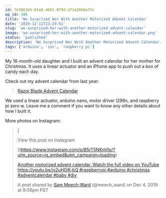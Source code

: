 ```yaml
---
id: 7e3862e5-81e8-4681-879d-df3a26b6ef5c
wp_id: 386
title: 'We Surprised Her With Another Motorized Advent Calendar'
date: '2019-12-11T23:29:51'
slug: 'we-surprised-her-with-another-motorized-advent-calendar'
image: 'we-surprised-her-with-another-motorized-advent-calendar.png'
status: 'published'
description: 'We Surprised Her With Another Motorized Advent Calendar.'
tags: ['arduino', 'ios', 'raspberry pi']
---
```


My 16-month-old daughter and I built an advent calendar for her mother for Christmas. It uses a linear actuator and an iPhone app to push out a box of candy each day.

Check out my advent calendar from last year:

> [Razor Blade Advent Calendar](https://sammeechward.com/razor-blade-advent-calendar/)

We used a linear actuator, arduino nano, motor driver l298n, and raspberry pi zero w. Leave me a comment if you want to know any other details about how I built it.

More photos on Instagram:

> [
> 
> View this post on Instagram
> 
> ](https://www.instagram.com/p/B5rT5NKnVIp/?utm_source=ig_embed&utm_campaign=loading)
> 
> [Another motorized advent calendar. Watch the full video on YouTube https://youtu.be/jx2uH0iK-bQ #raspberrypi #arduino #christmas #adventcalendar #baby #diy](https://www.instagram.com/p/B5rT5NKnVIp/?utm_source=ig_embed&utm_campaign=loading)
> 
> A post shared by [Sam Meech-Ward](https://www.instagram.com/meech_ward/?utm_source=ig_embed&utm_campaign=loading) (@meech\_ward) on Dec 4, 2019 at 8:06pm PST